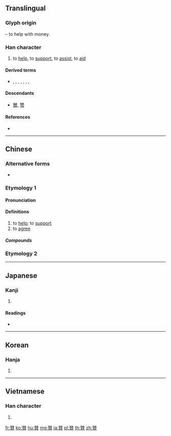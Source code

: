 {{character info/new}}
{{also|賛|赞}}
==Translingual==
{{Han simplified forms|贊|賛|赞}}

===Glyph origin===
{{Han etym}}
{{Han compound|兟|貝|t2=money|ls=psc|c1=p|c2=s}} – to help with money.

===Han character===
{{Han char|rn=154|rad=貝|as=12|sn=19|four=24806|canj=HUBUC|ids=⿱兟貝}}

# to [[help]], to [[support]], to [[assist]], to [[aid]]

====Derived terms====
* {{l|mul|讚}}, {{l|mul|鑽}}, {{l|mul|攢}}, {{l|mul|纘}}, {{l|mul|瓚}}, {{l|mul|臢}}, {{l|mul|趲}}, {{l|mul|躦}}

====Descendants====
* [[賛]], [[赞]]

====References====
* {{Han ref|kx=1212.210|dkj=36935|dj=1678.240|hdz=63657.210|uh=8D0A|ud=36106|bh=C3D9|bd=50137}}

----

==Chinese==
{{zh-forms|s=赞}}

===Alternative forms===
* {{zh-l|賛}}

===Etymology 1===

====Pronunciation====
{{zh-pron
|m=zàn
|c=zaan3
|h=pfs=chan
|mn=chàn
|mc=
|oc=y
|ma=
|cat=v
}}

====Definitions====
{{zh-hanzi}}

# to [[help]]; to [[support]]
# to [[agree]]

=====Compounds=====
{{der3|title=Compounds
|{{zh-l|贊比亞}}
|{{zh-l|贊成}}
|{{zh-l|贊同}}
|{{zh-l|贊助}}
|{{zh-l|贊助商}}
}}

===Etymology 2===
{{zh-see|讚|v}}

----

==Japanese==

===Kanji===
{{ja-kanji|grade=|rs=貝12|style=ky|shin=賛}}

# {{defn|lang=ja|sort=貝12}}

====Readings====
* {{ja-readings|on=[[さん]] (san)|kun=[[たすける]] (tasukeru), [[たたえる]] (tataeru)|nanori=}}

----

==Korean==

===Hanja===
{{ko-hanja|hangeul=찬|eumhun=|rv=chan|mr=ch'an|y=chan}}

# {{defn|lang=ko|sort=貝12}}

----

==Vietnamese==

===Han character===
{{vi-hantu|[[tán]]|rs=貝12}}

# {{defn|lang=vi}}

[[fr:贊]]
[[ko:贊]]
[[hu:贊]]
[[mg:贊]]
[[ja:贊]]
[[pl:贊]]
[[th:贊]]
[[zh:贊]]